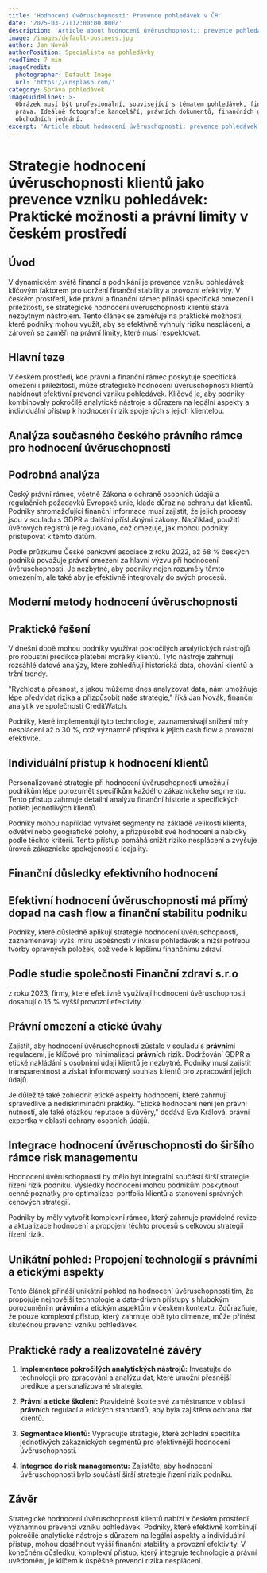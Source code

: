 ```yaml
---
title: 'Hodnocení úvěruschopnosti: Prevence pohledávek v ČR'
date: '2025-03-27T12:00:00.000Z'
description: 'Article about hodnocení úvěruschopnosti: prevence pohledávek v čr'
image: /images/default-business.jpg
author: Jan Novák
authorPosition: Specialista na pohledávky
readTime: 7 min
imageCredit:
  photographer: Default Image
  url: 'https://unsplash.com/'
category: Správa pohledávek
imageGuidelines: >-
  Obrázek musí být profesionální, související s tématem pohledávek, financí nebo
  práva. Ideálně fotografie kanceláří, právních dokumentů, finančních grafů nebo
  obchodních jednání.
excerpt: 'Article about hodnocení úvěruschopnosti: prevence pohledávek v čr'
---
```

# Strategie hodnocení úvěruschopnosti klientů jako prevence vzniku pohledávek: Praktické možnosti a právní limity v českém prostředí

## Úvod

V dynamickém světě financí a podnikání je prevence vzniku pohledávek klíčovým faktorem pro udržení finanční stability a provozní efektivity. V českém prostředí, kde právní a finanční rámec přináší specifická omezení i příležitosti, se strategické hodnocení úvěruschopnosti klientů stává nezbytným nástrojem. Tento článek se zaměřuje na praktické možnosti, které podniky mohou využít, aby se efektivně vyhnuly riziku nesplácení, a zároveň se zaměří na právní limity, které musí respektovat.

## Hlavní teze

V českém prostředí, kde právní a finanční rámec poskytuje specifická omezení i příležitosti, může strategické hodnocení úvěruschopnosti klientů nabídnout efektivní prevenci vzniku pohledávek. Klíčové je, aby podniky kombinovaly pokročilé analytické nástroje s důrazem na legální aspekty a individuální přístup k hodnocení rizik spojených s jejich klientelou.

## Analýza současného českého právního rámce pro hodnocení úvěruschopnosti

## Podrobná analýza

Český právní rámec, včetně Zákona o ochraně osobních údajů a regulačních požadavků Evropské unie, klade důraz na ochranu dat klientů. Podniky shromažďující finanční informace musí zajistit, že jejich procesy jsou v souladu s GDPR a dalšími příslušnými zákony. Například, použití úvěrových registrů je regulováno, což omezuje, jak mohou podniky přistupovat k těmto datům.

Podle průzkumu České bankovní asociace z roku 2022, až 68 % českých podniků považuje právní omezení za hlavní výzvu při hodnocení úvěruschopnosti. Je nezbytné, aby podniky nejen rozuměly těmto omezením, ale také aby je efektivně integrovaly do svých procesů.

## Moderní metody hodnocení úvěruschopnosti

## Praktické řešení

V dnešní době mohou podniky využívat pokročilých analytických nástrojů pro robustní predikce platební morálky klientů. Tyto nástroje zahrnují rozsáhlé datové analýzy, které zohledňují historická data, chování klientů a tržní trendy. 

"Rychlost a přesnost, s jakou můžeme dnes analyzovat data, nám umožňuje lépe předvídat rizika a přizpůsobit naše strategie," říká Jan Novák, finanční analytik ve společnosti CreditWatch.

Podniky, které implementují tyto technologie, zaznamenávají snížení míry nesplácení až o 30 %, což významně přispívá k jejich cash flow a provozní efektivitě.

## Individuální přístup k hodnocení klientů

Personalizované strategie při hodnocení úvěruschopnosti umožňují podnikům lépe porozumět specifikům každého zákaznického segmentu. Tento přístup zahrnuje detailní analýzu finanční historie a specifických potřeb jednotlivých klientů. 

Podniky mohou například vytvářet segmenty na základě velikosti klienta, odvětví nebo geografické polohy, a přizpůsobit své hodnocení a nabídky podle těchto kritérií. Tento přístup pomáhá snížit riziko nesplácení a zvyšuje úroveň zákaznické spokojenosti a loajality.

## Finanční důsledky efektivního hodnocení

## Efektivní hodnocení úvěruschopnosti má přímý dopad na cash flow a finanční stabilitu podniku

Podniky, které důsledně aplikují strategie hodnocení úvěruschopnosti, zaznamenávají vyšší míru úspěšnosti v inkasu pohledávek a nižší potřebu tvorby opravných položek, což vede k lepšímu finančnímu zdraví.

## Podle studie společnosti Finanční zdraví s.r.o

z roku 2023, firmy, které efektivně využívají hodnocení úvěruschopnosti, dosahují o 15 % vyšší provozní efektivity.

## Právní omezení a etické úvahy

Zajistit, aby hodnocení úvěruschopnosti zůstalo v souladu s **právní**mi regulacemi, je klíčové pro minimalizaci **právní**ch rizik. Dodržování GDPR a etické nakládání s osobními údaji klientů je nezbytné. Podniky musí zajistit transparentnost a získat informovaný souhlas klientů pro zpracování jejich údajů.

Je důležité také zohlednit etické aspekty hodnocení, které zahrnují spravedlivé a nediskriminační praktiky. "Etické hodnocení není jen právní nutností, ale také otázkou reputace a důvěry," dodává Eva Králová, právní expertka v oblasti ochrany osobních údajů.

## Integrace hodnocení úvěruschopnosti do širšího rámce risk managementu

Hodnocení úvěruschopnosti by mělo být integrální součástí širší strategie řízení rizik podniku. Výsledky hodnocení mohou podnikům poskytnout cenné poznatky pro optimalizaci portfolia klientů a stanovení správných cenových strategií.

Podniky by měly vytvořit komplexní rámec, který zahrnuje pravidelné revize a aktualizace hodnocení a propojení těchto procesů s celkovou strategií řízení rizik.

## Unikátní pohled: Propojení technologií s právními a etickými aspekty

Tento článek přináší unikátní pohled na hodnocení úvěruschopnosti tím, že propojuje nejnovější technologie a data-driven přístupy s hlubokým porozuměním **právní**m a etickým aspektům v českém kontextu. Zdůrazňuje, že pouze komplexní přístup, který zahrnuje obě tyto dimenze, může přinést skutečnou prevenci vzniku pohledávek.

## Praktické rady a realizovatelné závěry

1. **Implementace pokročilých analytických nástrojů:** Investujte do technologií pro zpracování a analýzu dat, které umožní přesnější predikce a personalizované strategie.
   
2. **Právní a etické školení:** Pravidelně školte své zaměstnance v oblasti **právní**ch regulací a etických standardů, aby byla zajištěna ochrana dat klientů.

3. **Segmentace klientů:** Vypracujte strategie, které zohlední specifika jednotlivých zákaznických segmentů pro efektivnější hodnocení úvěruschopnosti.

4. **Integrace do risk managementu:** Zajistěte, aby hodnocení úvěruschopnosti bylo součástí širší strategie řízení rizik podniku.

## Závěr

Strategické hodnocení úvěruschopnosti klientů nabízí v českém prostředí významnou prevenci vzniku pohledávek. Podniky, které efektivně kombinují pokročilé analytické nástroje s důrazem na legální aspekty a individuální přístup, mohou dosáhnout vyšší finanční stability a provozní efektivity. V konečném důsledku, komplexní přístup, který integruje technologie a právní uvědomění, je klíčem k úspěšné prevenci rizika nesplácení.
